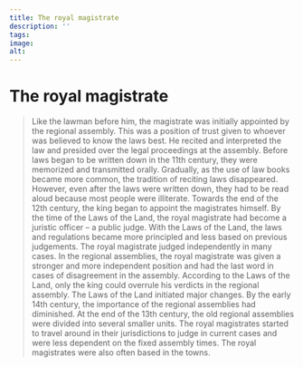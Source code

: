 ```yaml
---
title: The royal magistrate
description: ''
tags:
image: 
alt: 
---
```



# The royal magistrate

<Blockquote
    quote='“For no one may contravene the ruling of the royal magistrate, unless the king sees that the law book is against it, or he arrives at another, more just, conclusion with the agreement of wise people.”'
    footer='Section about Going to Assemblies, chapter 10' />

<Container stil="initial side">
    Like the lawman before him, the magistrate was initially appointed by the regional assembly. 
    This was a position of trust given to whoever was believed to know the laws best. 
    He recited and interpreted the law and presided over the legal proceedings at the assembly. 
    Before laws began to be written down in the 11th century, they were memorized and transmitted orally. 
    Gradually, as the use of law books became more common, the tradition of reciting laws disappeared. 
    However, even after the laws were written down, they had to be read aloud because most people were illiterate. 
    Towards the end of the 12th century, the king began to appoint the magistrates himself. 
    By the time of the Laws of the Land, the royal magistrate had become a juristic officer – a public judge. 
    With the Laws of the Land, the laws and regulations became more principled and less based on previous judgements. 
    The royal magistrate judged independently in many cases. 
    In the regional assemblies, the royal magistrate was given a stronger and more independent position and had the last word in cases of disagreement in the assembly. 
    According to the Laws of the Land, only the king could overrule his verdicts in the regional assembly. 
    The Laws of the Land initiated major changes. 
    By the early 14th century, the importance of the regional assemblies had diminished. 
    At the end of the 13th century, the old regional assemblies were divided into several smaller units. 
    The royal magistrates started to travel around in their jurisdictions to judge in current cases and were less dependent on the fixed assembly times. 
    The royal magistrates were also often based in the towns.
</Container>